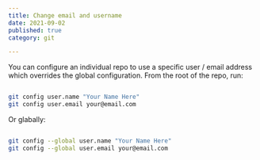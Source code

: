 ```yaml
---
title: Change email and username
date: 2021-09-02
published: true
category: git

---
```


You can configure an individual repo to use a specific user / email address which overrides the global configuration. From the root of the repo, run:

```bash

git config user.name "Your Name Here"
git config user.email your@email.com

```

Or glabally:

```bash

git config --global user.name "Your Name Here"
git config --global user.email your@email.com

```
